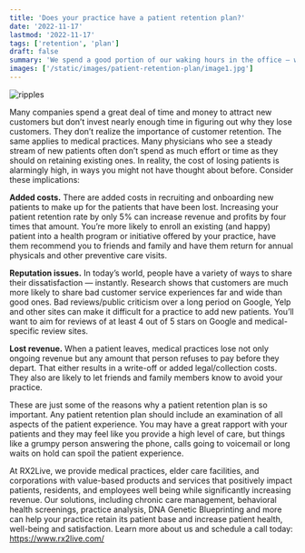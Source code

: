 ```yaml
---
title: 'Does your practice have a patient retention plan?'
date: '2022-11-17'
lastmod: '2022-11-17'
tags: ['retention', 'plan']
draft: false
summary: 'We spend a good portion of our waking hours in the office — working on a project, discussing programs and procedures, and forming relationships with our colleagues. It follows that incorporating a workplace wellness program is possibly one of...'
images: ['/static/images/patient-retention-plan/image1.jpg']
---
```


![ripples](/static/images/patient-retention-plan/image1.jpg)

Many companies spend a great deal of time and money to attract new customers but don’t invest nearly enough time in figuring out why they lose customers. They don’t realize the importance of customer retention. The same applies to medical practices. Many physicians who see a steady stream of new patients often don’t spend as much effort or time as they should on retaining existing ones. In reality, the cost of losing patients is alarmingly high, in ways you might not have thought about before. Consider these implications:

**Added costs.** There are added costs in recruiting and onboarding new patients to make up for the patients that have been lost. Increasing your patient retention rate by only 5% can increase revenue and profits by four times that amount. You’re more likely to enroll an existing (and happy) patient into a health program or initiative offered by your practice, have them recommend you to friends and family and have them return for annual physicals and other preventive care visits.

**Reputation issues.** In today’s world, people have a variety of ways to share their dissatisfaction — instantly. Research shows that customers are much more likely to share bad customer service experiences far and wide than good ones. Bad reviews/public criticism over a long period on Google, Yelp and other sites can make it difficult for a practice to add new patients. You’ll want to aim for reviews of at least 4 out of 5 stars on Google and medical-specific review sites.

**Lost revenue.** When a patient leaves, medical practices lose not only ongoing revenue but any amount that person refuses to pay before they depart. That either results in a write-off or added legal/collection costs. They also are likely to let friends and family members know to avoid your practice.

These are just some of the reasons why a patient retention plan is so important. Any patient retention plan should include an examination of all aspects of the patient experience. You may have a great rapport with your patients and they may feel like you provide a high level of care, but things like a grumpy person answering the phone, calls going to voicemail or long waits on hold can spoil the patient experience.

At RX2Live, we provide medical practices, elder care facilities, and corporations with value-based products and services that positively impact patients, residents, and employees well being while significantly increasing revenue. Our solutions, including chronic care management, behavioral health screenings, practice analysis, DNA Genetic Blueprinting and more can help your practice retain its patient base and increase patient health, well-being and satisfaction. Learn more about us and schedule a call today: https://www.rx2live.com/